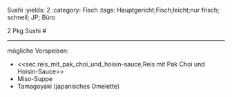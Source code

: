 Sushi
:yields: 2
:category: Fisch
:tags: Hauptgericht;Fisch;leicht;nur frisch; schnell; JP; Büro

2 Pkg Sushi
#

---
mögliche Vorspeisen:

* <<sec.reis_mit_pak_choi_und_hoisin-sauce,Reis mit Pak Choi und Hoisin-Sauce>>
* Miso-Suppe
* Tamagoyaki (japanisches Omelette)

